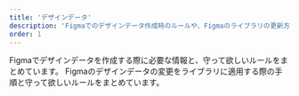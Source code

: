 ```yaml
---
title: 'デザインデータ'
description: 'Figmaでのデザインデータ作成時のルールや、Figmaのライブラリの更新方法をまとめています。'
order: 1
---
```



<PageIndex path="/products/design-process/design-data/" excludes={[]} heading="h2">
  <Description name="design-guide">
    Figmaでデザインデータを作成する際に必要な情報と、守って欲しいルールをまとめています。
  </Description>
  <Description name="figma-library-update">
    Figmaのデザインデータの変更をライブラリに適用する際の手順と守って欲しいルールをまとめています。
  </Description>
</PageIndex>